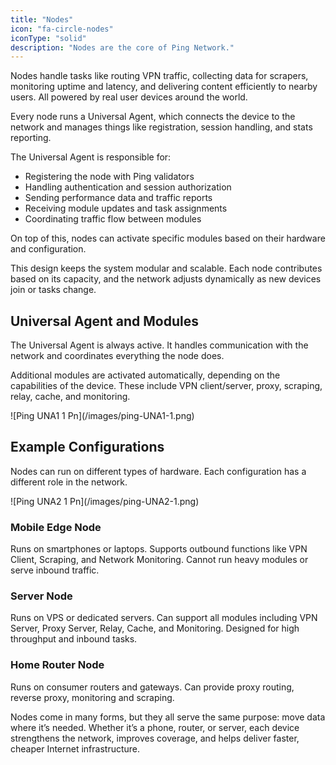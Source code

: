 ```yaml
---
title: "Nodes"
icon: "fa-circle-nodes"
iconType: "solid"
description: "Nodes are the core of Ping Network."
---
```


Nodes handle tasks like routing VPN traffic, collecting data for scrapers, monitoring uptime and latency, and delivering content efficiently to nearby users. All powered by real user devices around the world.

Every node runs a Universal Agent, which connects the device to the network and manages things like registration, session handling, and stats reporting.

The Universal Agent is responsible for:

- Registering the node with Ping validators
- Handling authentication and session authorization
- Sending performance data and traffic reports
- Receiving module updates and task assignments
- Coordinating traffic flow between modules

On top of this, nodes can activate specific modules based on their hardware and configuration.

This design keeps the system modular and scalable. Each node contributes based on its capacity, and the network adjusts dynamically as new devices join or tasks change.

## **Universal Agent and Modules**

The Universal Agent is always active. It handles communication with the network and coordinates everything the node does.

Additional modules are activated automatically, depending on the capabilities of the device. These include VPN client/server, proxy, scraping, relay, cache, and monitoring.

<Frame>
  ![Ping UNA1 1 Pn](/images/ping-UNA1-1.png)
</Frame>

## **Example Configurations**

Nodes can run on different types of hardware. Each configuration has a different role in the network.

<Frame>
  ![Ping UNA2 1 Pn](/images/ping-UNA2-1.png)
</Frame>

### **Mobile Edge Node**

Runs on smartphones or laptops. Supports outbound functions like VPN Client, Scraping, and Network Monitoring. Cannot run heavy modules or serve inbound traffic.

### **Server Node**

Runs on VPS or dedicated servers. Can support all modules including VPN Server, Proxy Server, Relay, Cache, and Monitoring. Designed for high throughput and inbound tasks.

### **Home Router Node**

Runs on consumer routers and gateways. Can provide proxy routing, reverse proxy, monitoring and scraping.

Nodes come in many forms, but they all serve the same purpose: move data where it’s needed. Whether it’s a phone, router, or server, each device strengthens the network, improves coverage, and helps deliver faster, cheaper Internet infrastructure.
